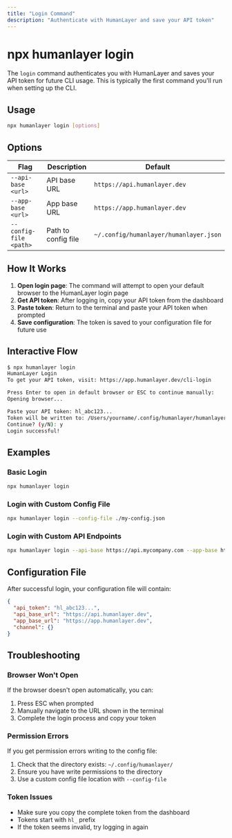 ```yaml
---
title: "Login Command"
description: "Authenticate with HumanLayer and save your API token"
---
```


# npx humanlayer login

The `login` command authenticates you with HumanLayer and saves your API token for future CLI usage. This is typically the first command you'll run when setting up the CLI.

## Usage

```bash
npx humanlayer login [options]
```

## Options

| Flag                   | Description         | Default                                |
| ---------------------- | ------------------- | -------------------------------------- |
| `--api-base <url>`     | API base URL        | `https://api.humanlayer.dev`           |
| `--app-base <url>`     | App base URL        | `https://app.humanlayer.dev`           |
| `--config-file <path>` | Path to config file | `~/.config/humanlayer/humanlayer.json` |

## How It Works

1. **Open login page**: The command will attempt to open your default browser to the HumanLayer login page
2. **Get API token**: After logging in, copy your API token from the dashboard
3. **Paste token**: Return to the terminal and paste your API token when prompted
4. **Save configuration**: The token is saved to your configuration file for future use

## Interactive Flow

```bash
$ npx humanlayer login
HumanLayer Login
To get your API token, visit: https://app.humanlayer.dev/cli-login

Press Enter to open in default browser or ESC to continue manually:
Opening browser...

Paste your API token: hl_abc123...
Token will be written to: /Users/yourname/.config/humanlayer/humanlayer.json
Continue? (y/N): y
Login successful!
```

## Examples

### Basic Login

```bash
npx humanlayer login
```

### Login with Custom Config File

```bash
npx humanlayer login --config-file ./my-config.json
```

### Login with Custom API Endpoints

```bash
npx humanlayer login --api-base https://api.mycompany.com --app-base https://app.mycompany.com
```

## Configuration File

After successful login, your configuration file will contain:

```json
{
  "api_token": "hl_abc123...",
  "api_base_url": "https://api.humanlayer.dev",
  "app_base_url": "https://app.humanlayer.dev",
  "channel": {}
}
```

## Troubleshooting

### Browser Won't Open

If the browser doesn't open automatically, you can:

1. Press ESC when prompted
2. Manually navigate to the URL shown in the terminal
3. Complete the login process and copy your token

### Permission Errors

If you get permission errors writing to the config file:

1. Check that the directory exists: `~/.config/humanlayer/`
2. Ensure you have write permissions to the directory
3. Use a custom config file location with `--config-file`

### Token Issues

- Make sure you copy the complete token from the dashboard
- Tokens start with `hl_` prefix
- If the token seems invalid, try logging in again
